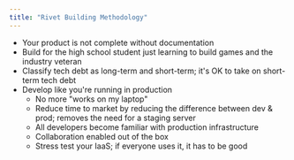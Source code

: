 ```yaml
---
title: "Rivet Building Methodology"
---
```


- Your product is not complete without documentation
- Build for the high school student just learning to build games and the industry veteran
- Classify tech debt as long-term and short-term; it's OK to take on short-term tech debt
- Develop like you're running in production
    - No more "works on my laptop"
    - Reduce time to market by reducing the difference between dev & prod; removes the need for a staging server
    - All developers become familiar with production infrastructure
    - Collaboration enabled out of the box
    - Stress test your IaaS; if everyone uses it, it has to be good
